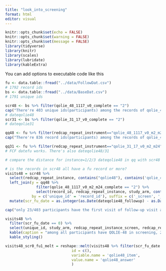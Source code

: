 ```yaml
---
title: "look_into_screening"
format: html
editor: visual
---
```


```r
knitr::opts_chunk$set(echo = FALSE)
knitr::opts_chunk$set(warning = FALSE)
knitr::opts_chunk$set(message = FALSE)
library(tidyverse)
library(knitr)
library(scales)
library(lubridate)
library(kableExtra)
```

You can add options to executable code like this

```r
fu <- data.table::fread("../data/FollowDat.csv")
# 1792 record ids
bs <- data.table::fread("../data/BaseDat.csv")
# 1791 unique ids
```

```r
scr48 <- bs %>% filter(qolie_48_1117_v0_complete == "2")
cap("There're 403 unique ids(participants) among the records of qolie_48 for the screening questionnaire")
# dateqolie48
scr31 <- bs %>% filter(qolie_31_17_v0_complete == "2")
# dateqolie31

qq48 <- fu %>% filter(redcap_repeat_instrument=="qolie_48_1117_v0_m2_m24")
cap("There're 836 record ids(participants) among the records of qolie_48 for the follow up questionnaire")

qq31 <- fu %>% filter(redcap_repeat_instrument=="qolie_31_17_v0_m2_m24")
# FCF datefu works. There's also dateqolie48/31

# compare the distance for instance=1/2/3 dateqolie48 in qq with scr48

# is the records in scr48 all have a fu record or more?
visits48 = scr48 %>%
  select(redcap_repeat_instance, contains("qolie48"), contains('qolie_48'), unique_id) %>%
  left_join(y = qq48 %>%
              filter(qolie_48_1117_v0_m2_m24_complete == "2") %>%
              select(record_id, redcap_repeat_instance, study_arm, contains("qolie48"), contains('qolie_48')),
            by = c('unique_id' = 'record_id'), suffix = c('_screen', '_followup')) %>%
  mutate(scr_fu_date = as.integer(as.Date(dateqolie48_followup) - as.Date(dateqolie48_screen)))

cap("only 23/403 participants have the first visit of follow-up visit and the screening one on the same day")

visits48 %>%
  filter(scr_fu_date == 0) %>%
  select(unique_id, study_arm, redcap_repeat_instance_screen, redcap_repeat_instance_followup, dateqolie48_screen, dateqolie48_followup) %>%
  kable(caption = "among all participants have QOLIE-48 in screening, 23 have the screening the same day with Visit 1 in follow-up") %>%
  kable_styling()

visits48_scr0_fu1_melt = reshape::melt(visits48 %>% filter(scr_fu_date == 0),
                              id = c(),
                              variable.name = 'qolie48_item',
                              value.name = 'qolie48_answer'
                              )
```
